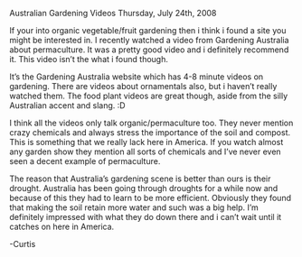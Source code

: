 Australian Gardening Videos
Thursday, July 24th, 2008

If your into organic vegetable/fruit gardening then i think i found a site you might be interested in. I recently watched a video from Gardening Australia about permaculture. It was a pretty good video and i definitely recommend it. This video isn’t the what i found though.

It’s the Gardening Australia website which has 4-8 minute videos on gardening. There are videos about ornamentals also, but i haven’t really watched them. The food plant videos are great though, aside from the silly Australian accent and slang. :D

I think all the videos only talk organic/permaculture too. They never mention crazy chemicals and always stress the importance of the soil and compost. This is something that we really lack here in America. If you watch almost any garden show they mention all sorts of chemicals and I’ve never even seen a decent example of permaculture.

The reason that Australia’s gardening scene is better than ours is their drought. Australia has been going through droughts for a while now and because of this they had to learn to be more efficient. Obviously they found that making the soil retain more water and such was a big help. I’m definitely impressed with what they do down there and i can’t wait until it catches on here in America.

-Curtis
